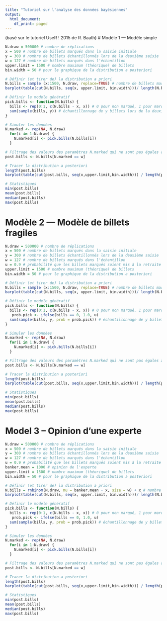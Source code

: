 ```yaml
---
title: "Tutoriel sur l'analyse des données bayésiennes"
output:
  html_document:
    df_print: paged
---
```

(basé sur le tutoriel UseR ! 2015 de R. Baath)
# Modèle 1 — Modèle simple
```r
N.draw = 500000 # nombre de réplications
x = 500 # nombre de billets marqués dans la saisie initiale
y = 300 # nombre de billets échantillonnés lors de la deuxième saisie
w = 127 # nombre de billets marqués dans l'échantillon
upper.limit = 1500 # nombre maximum (théorique) de billets
bin.width = 50 # pour le graphique de la distribution a posteriori

# Définir (et tirer de) la distribution a priori
N.bills = sample (x:1500, N.draw, replace=TRUE) # nombre de billets marqués dans chaque réplication
barplot(table(cut(N.bills, seq(x, upper.limit, bin.width)))/ length(N.bills), col = "gray")

# Définir le modèle génératif
pick.bills <- function(N.bills) {
  bills <- rep(0:1, c(N.bills - x, x)) # 0 pour non marqué, 1 pour marqué (dans la saisie initiale)
  sum(sample(bills, y)) # échantillonnage de y billets lors de la deuxième saisie       
}

# Simuler les données
N.marked <- rep(NA, N.draw) 
  for(i in 1:N.draw) {
    N.marked[i] <- pick.bills(N.bills[i])
  }

# Filtrage des valeurs des paramètres N.marked qui ne sont pas égales à w
post.bills <- N.bills[N.marked == w]

# Tracer la distribution a posteriori
length(post.bills)
barplot(table(cut(post.bills, seq(x,upper.limit,bin.width))) / length(post.bills), col = "blue")

# Statistiques
min(post.bills)
mean(post.bills)
median(post.bills)
max(post.bills)
```
# Modèle 2 — Modèle de billets fragiles
```r
N.draw = 500000 # nombre de réplications
x = 500 # nombre de billets marqués dans la saisie initiale
y = 300 # nombre de billets échantillonnés lors de la deuxième saisie
w = 127 # nombre de billets marqués dans l'échantillon
u = 0.9 # probabilité que les billets marqués soient mis à la retraite
upper.limit = 1500 # nombre maximum (théorique) de billets
bin.width = 50 # pour le graphique de la distribution a posteriori

# Définir (et tirer de) la distribution a priori
N.bills = sample (x:1500, N.draw, replace=TRUE) # nombre de billets marqués dans chaque réplication
barplot(table(cut(N.bills, seq(x, upper.limit, bin.width)))/ length(N.bills), col = "gray")

# Définir le modèle génératif
pick.bills <- function(N.bills) {
  bills <- rep(0:1, c(N.bills - x, x)) # 0 pour non marqué, 1 pour marqué (dans la saisie initiale)
   prob.pick <- ifelse(bills == 0, 1.0, u)
  sum(sample(bills, y, prob = prob.pick)) # échantillonnage de y billets lors de la deuxième saisie       
}

# Simuler les données
N.marked <- rep(NA, N.draw) 
  for(i in 1:N.draw) {
    N.marked[i] <- pick.bills(N.bills[i])
  }

# Filtrage des valeurs des paramètres N.marked qui ne sont pas égales à w
post.bills <- N.bills[N.marked == w]

# Tracer la distribution a posteriori
length(post.bills)
barplot(table(cut(post.bills, seq(x,upper.limit,bin.width))) / length(post.bills), col = "blue")

# Statistiques
min(post.bills)
mean(post.bills)
median(post.bills)
max(post.bills)
```

# Model 3 -- Opinion d'une experte
```r
N.draw = 500000 # nombre de réplications
x = 500 # nombre de billets marqués dans la saisie initiale
y = 300 # nombre de billets échantillonnés lors de la deuxième saisie
w = 127 # nombre de billets marqués dans l'échantillon
u = 0.9 # probabilité que les billets marqués soient mis à la retraite
banker.mean = 1000 # opinion de l'experte
upper.limit = 1500 # nombre maximum (théorique) de billets
bin.width = 50 # pour le graphique de la distribution a posteriori

# Définir (et tirer de) la distribution a priori
N.bills = rnbinom(N.draw, mu = banker.mean - x, size = w) + x # nombre de billets marqués dans chaque réplication, selon l'expérience de l'experte
barplot(table(cut(N.bills, seq(x, upper.limit, bin.width)))/ length(N.bills), col = "gray")

# Définir le modèle génératif
pick.bills <- function(N.bills) {
  bills <- rep(0:1, c(N.bills - x, x)) # 0 pour non marqué, 1 pour marqué (dans la saisie initiale)
   prob.pick <- ifelse(bills == 0, 1.0, u)
  sum(sample(bills, y, prob = prob.pick)) # échantillonnage de y billets lors de la deuxième saisie       
}

# Simuler les données
N.marked <- rep(NA, N.draw) 
  for(i in 1:N.draw) {
    N.marked[i] <- pick.bills(N.bills[i])
  }

# Filtrage des valeurs des paramètres N.marked qui ne sont pas égales à w
post.bills <- N.bills[N.marked == w]

# Tracer la distribution a posteriori
length(post.bills)
barplot(table(cut(post.bills, seq(x,upper.limit,bin.width))) / length(post.bills), col = "blue")

# Statistiques
min(post.bills)
mean(post.bills)
median(post.bills)
max(post.bills)
```
